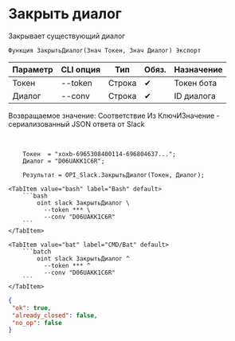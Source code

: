 ﻿---
sidebar_position: 2
description: Закрыть диалог и другие функции для работы с Slack в Открытом пакете интеграций - бесплатной open-source библиотеке интеграций для 1С:Предприятие 8, OneScript и CLI
keywords: [1C, 1С, 1С:Предприятие, 1С:Предприятие 8.3, API, Интеграция, Сервисы, Обмен, OneScript, CLI, Slack]
---


# Закрыть диалог
 Закрывает существующий диалог



`Функция ЗакрытьДиалог(Знач Токен, Знач Диалог) Экспорт`

  | Параметр | CLI опция | Тип | Обяз. | Назначение |
  |-|-|-|-|-|
  | Токен | --token | Строка | &#x2714; | Токен бота |
  | Диалог | --conv | Строка | &#x2714; | ID диалога |

  
  Возвращаемое значение:   Соответствие Из КлючИЗначение - сериализованный JSON ответа от Slack

<br/>




```bsl title="Пример использования для 1С:Предприятие/OneScript"
    Токен  = "xoxb-6965308400114-696804637...";
    Диалог = "D06UAKK1C6R";

    Результат = OPI_Slack.ЗакрытьДиалог(Токен, Диалог);
```
    

 <Tabs>
  
    <TabItem value="bash" label="Bash" default>
        ```bash
            oint slack ЗакрытьДиалог \
              --token *** \
              --conv "D06UAKK1C6R"
        ```
    </TabItem>
  
    <TabItem value="bat" label="CMD/Bat" default>
        ```batch
            oint slack ЗакрытьДиалог ^
              --token *** ^
              --conv "D06UAKK1C6R"
        ```
    </TabItem>
</Tabs>


```json title="Результат"
{
 "ok": true,
 "already_closed": false,
 "no_op": false
}
```
